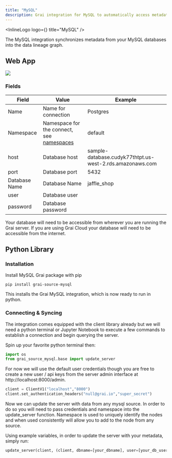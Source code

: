 ```yaml
---
title: "MySQL"
description: Grai integration for MySQL to automatically access metadata.
---
```



<InlineLogo logo={<MySqlLogoIcon />} title="MySQL" />

The MySQL integration synchronizes metadata from your MySQL databases into the data lineage graph.

## Web App

<Image
  src="/images/docs/core/integrations/mysql.png"
  height={600}
  width={1200}
/>

### Fields

| Field         | Value                                                                 | Example                                                  |
| ------------- | --------------------------------------------------------------------- | -------------------------------------------------------- |
| Name          | Name for connection                                                   | Postgres                                                 |
| Namespace     | Namespace for the connect, see [namespaces](/concepts/namespace) | default                                                  |
| host          | Database host                                                         | sample-database.cudyk77thtpt.us-west-2.rds.amazonaws.com |
| port          | Database port                                                         | 5432                                                     |
| Database Name | Database Name                                                         | jaffle_shop                                              |
| user          | Database user                                                         |                                                          |
| password      | Database password                                                     |                                                          |

<Callout type="warning" emoji="ℹ️">
  Your database will need to be accessible from wherever you are running the
  Grai server. If you are using Grai Cloud your database will need to be
  accessible from the internet.
</Callout>

## Python Library

### Installation

Install MySQL Grai package with pip

```shell copy
pip install grai-source-mysql
```

This installs the Grai MySQL integration, which is now ready to run in python.

### Connecting & Syncing

The integration comes equipped with the client library already but we will need a python terminal or Jupyter Notebook to execute a few commands to establish a connection and begin querying the server.

Spin up your favorite python terminal then:

```python copy
import os
from grai_source_mysql.base import update_server
```

For now we will use the default user credentials though you are free to create a new user / api keys from the server admin interface at http://localhost:8000/admin.

```python copy
client = ClientV1("localhost","8000")
client.set_authentication_headers("null@grai.io","super_secret")
```

Now we can update the server with data from any mysql source. In order to do so you will need to pass credentials and namespace into the update_server function. Namespace is used to uniquely identify the nodes and when used consistently will allow you to add to the node from any source.

Using example variables, in order to update the server with your metadata, simply run:

```python copy
update_server(client, (client, dbname=[your_dbname], user=[your_db_username], password=[your_db_password], namespace=[your_grai_namespace], host=[your_db_host], port=[your_db_port]))
```
